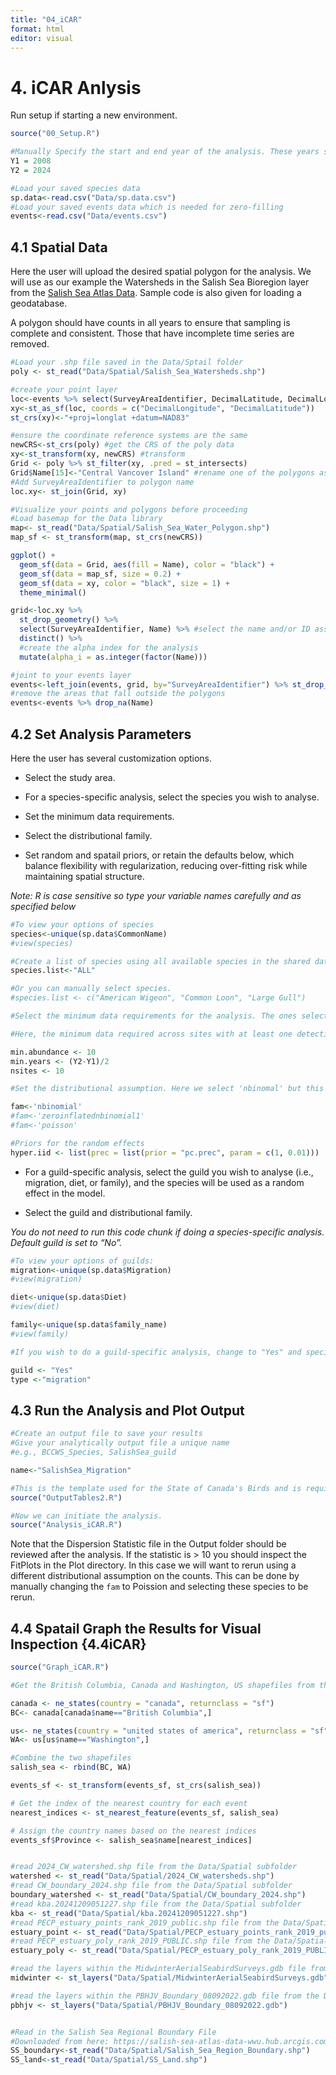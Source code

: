 ```yaml
---
title: "04_iCAR"
format: html
editor: visual
---
```




# 4. iCAR Anlysis {#4.0iCAR}

Run setup if starting a new environment.

```r

source("00_Setup.R")

#Manually Specify the start and end year of the analysis. These years should match those selected for the data cleaning scripts. 
Y1 = 2008
Y2 = 2024

#Load your saved species data 
sp.data<-read.csv("Data/sp.data.csv")
#Load your saved events data which is needed for zero-filling
events<-read.csv("Data/events.csv")

```

## 4.1 Spatial Data {#4.1iCAR}

Here the user will upload the desired spatial polygon for the analysis. We will use as our example the Watersheds in the Salish Sea Bioregion layer from the [Salish Sea Atlas Data](https://salish-sea-atlas-data-wwu.hub.arcgis.com/). Sample code is also given for loading a geodatabase. 

A polygon should have counts in all years to ensure that sampling is complete and consistent. Those that have incomplete time series are removed. 

```r

#Load your .shp file saved in the Data/Sptail folder
poly <- st_read("Data/Spatial/Salish_Sea_Watersheds.shp")

#create your point layer
loc<-events %>% select(SurveyAreaIdentifier, DecimalLatitude, DecimalLongitude) %>% distinct()
xy<-st_as_sf(loc, coords = c("DecimalLongitude", "DecimalLatitude"))
st_crs(xy)<-"+proj=longlat +datum=NAD83"

#ensure the coordinate reference systems are the same
newCRS<-st_crs(poly) #get the CRS of the poly data
xy<-st_transform(xy, newCRS) #transform 
Grid <- poly %>% st_filter(xy, .pred = st_intersects)
Grid$Name[15]<-"Central Vancover Island" #rename one of the polygons as it is duplicated 
#Add SurveyAreaIdentifier to polygon name
loc.xy<- st_join(Grid, xy)

#Visualize your points and polygons before proceeding
#Load basemap for the Data library
map<- st_read("Data/Spatial/Salish_Sea_Water_Polygon.shp")
map_sf <- st_transform(map, st_crs(newCRS))

ggplot() +
  geom_sf(data = Grid, aes(fill = Name), color = "black") +
  geom_sf(data = map_sf, size = 0.2) +
  geom_sf(data = xy, color = "black", size = 1) +
  theme_minimal()

grid<-loc.xy %>% 
  st_drop_geometry() %>% 
  select(SurveyAreaIdentifier, Name) %>% #select the name and/or ID associated with your polygon. 
  distinct() %>% 
  #create the alpha index for the analysis 
  mutate(alpha_i = as.integer(factor(Name)))

#joint to your events layer
events<-left_join(events, grid, by="SurveyAreaIdentifier") %>% st_drop_geometry()
#remove the areas that fall outside the polygons
events<-events %>% drop_na(Name)

```


## 4.2 Set Analysis Parameters {#4.2iCAR}

Here the user has several customization options.

-   Select the study area.

-   For a species-specific analysis, select the species you wish to analyse.

-   Set the minimum data requirements.

-   Select the distributional family.

-   Set random and spatail priors, or retain the defaults below, which balance flexibility with regularization, reducing over-fitting risk while maintaining spatial structure.

*Note: R is case sensitive so type your variable names carefully and as specified below*

```r

#To view your options of species
species<-unique(sp.data$CommonName)
#view(species)

#Create a list of species using all available species in the shared dataset.
species.list<-"ALL"

#Or you can manually select species.
#species.list <- c("American Wigeon", "Common Loon", "Large Gull") 

#Select the minimum data requirements for the analysis. The ones selected here were done following the inspection of the International data set and likely work both the National analyses. However, finer scale assessment may need to assess their suitability. 

#Here, the minimum data required across sites with at least one detection, each species needs an overall abundance per year > 10, need to be detected in > one-half of the survey years, and on > 10 survey sites. Users may choose to adjust these parameters. 

min.abundance <- 10
min.years <- (Y2-Y1)/2
nsites <- 10

#Set the distributional assumption. Here we select 'nbinomal' but this may need to adjust if there is overdispersion. 

fam<-'nbinomial'
#fam<-'zeroinflatednbinomial1'
#fam<-'poisson'

#Priors for the random effects
hyper.iid <- list(prec = list(prior = "pc.prec", param = c(1, 0.01)))

```

-   For a guild-specific analysis, select the guild you wish to analyse (i.e., migration, diet, or family), and the species will be used as a random effect in the model.

-   Select the guild and distributional family.

*You do not need to run this code chunk if doing a species-specific analysis. Default guild is set to "No".*

```r

#To view your options of guilds:
migration<-unique(sp.data$Migration)
#view(migration)

diet<-unique(sp.data$Diet)
#view(diet)

family<-unique(sp.data$family_name)
#view(family)

#If you wish to do a guild-specific analysis, change to "Yes" and specify the `type` as either "migration", "diet", or "family". This will override the species list above. 

guild <- "Yes"
type <-"migration"

```

## 4.3 Run the Analysis and Plot Output {#4.3iCAR}

```r

#Create an output file to save your results
#Give your analytically output file a unique name 
#e.g., BCCWS_Species, SalishSea_guild

name<-"SalishSea_Migration"

#This is the template used for the State of Canada's Birds and is required for upload into NatureCounts
source("OutputTables2.R")

#Now we can initiate the analysis.  
source("Analysis_iCAR.R")

```

Note that the Dispersion Statistic file in the Output folder should be reviewed after the analysis. If the statistic is \> 10 you should inspect the FitPlots in the Plot directory. In this case we will want to rerun using a different distributional assumption on the counts. This can be done by manually changing the `fam` to Poission and selecting these species to be rerun.

## 4.4 Spatail Graph the Results for Visual Inspection {4.4iCAR}

```r

source("Graph_iCAR.R")

```



```r

#Get the British Columbia, Canada and Washington, US shapefiles from the naturalearth package. 

canada <- ne_states(country = "canada", returnclass = "sf") 
BC<- canada[canada$name=="British Columbia",]

us<- ne_states(country = "united states of america", returnclass = "sf") 
WA<- us[us$name=="Washington",]

#Combine the two shapefiles
salish_sea <- rbind(BC, WA)

events_sf <- st_transform(events_sf, st_crs(salish_sea))

# Get the index of the nearest country for each event
nearest_indices <- st_nearest_feature(events_sf, salish_sea)

# Assign the country names based on the nearest indices
events_sf$Province <- salish_sea$name[nearest_indices]


#read 2024_CW_watershed.shp file from the Data/Spatial subfolder
watershed <- st_read("Data/Spatial/2024_CW_watersheds.shp")
#read CW_boundary_2024.shp file from the Data/Spatial subfolder
boundary_watershed <- st_read("Data/Spatial/CW_boundary_2024.shp")
#read kba.20241209051227.shp file from the Data/Spatial subfolder
kba <- st_read("Data/Spatial/kba.20241209051227.shp")
#read PECP_estuary_points_rank_2019_public.shp file from the Data/Spatial subfolder
estuary_point <- st_read("Data/Spatial/PECP_estuary_points_rank_2019_public.shp")
#read PECP_estuary_poly_rank_2019_PUBLIC.shp file from the Data/Spatial subfolder
estuary_poly <- st_read("Data/Spatial/PECP_estuary_poly_rank_2019_PUBLIC.shp")

#read the layers within the MidwinterAerialSeabirdSurveys.gdb file from the Data/Spatial subfolder
midwinter <- st_layers("Data/Spatial/MidwinterAerialSeabirdSurveys.gdb")

#read the layers within the PBHJV_Boundary_08092022.gdb file from the Data/Spatial subfolder
pbhjv <- st_layers("Data/Spatial/PBHJV_Boundary_08092022.gdb")


#Read in the Salish Sea Regional Boundary File
#Downloaded from here: https://salish-sea-atlas-data-wwu.hub.arcgis.com/
SS_boundary<-st_read("Data/Spatial/Salish_Sea_Region_Boundary.shp")
SS_land<-st_read("Data/Spatial/SS_Land.shp")



```

